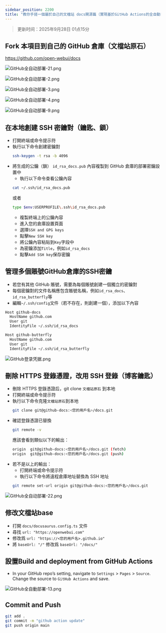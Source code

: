 ```yaml
---
sidebar_position: 2200
title: "教你手搓一個屬於自己的文檔站 docs開源篇（實現基於GitHub Actions的全自動部署docs）"
---
```


> 更新时间：2025年9月28日 01点15分

## Fork 本項目到自己的 GitHub 倉庫（文檔站原石）
https://github.com/open-webui/docs

![GitHub全自动部署-21.png](https://cloudflare-imgbed-7oz.pages.dev/file/1759142488340_GitHub全自动部署-21.png)

![GitHub全自动部署-2.png](https://cloudflare-imgbed-7oz.pages.dev/file/1758920815866_GitHub全自动部署-2.png)

![GitHub全自动部署-3.png](https://cloudflare-imgbed-7oz.pages.dev/file/1758920816732_GitHub全自动部署-3.png)

![GitHub全自动部署-4.png](https://cloudflare-imgbed-7oz.pages.dev/file/1758920819579_GitHub全自动部署-4.png)

![GitHub全自动部署-9.png](https://cloudflare-imgbed-7oz.pages.dev/file/1758979030584_GitHub全自动部署-9.png)

## 在本地創建 SSH 密鑰對（鑰匙、鎖）
   - 打開終端或命令提示符
   - 執行以下命令創建密鑰對
     ```bash
     ssh-keygen -t rsa -b 4096
     ```
   - 將生成的公鑰（鎖） `id_rsa_docs.pub` 內容複製到 GitHub 倉庫的部署密鑰設置中
     - 執行以下命令查看公鑰內容
     ```bash
     cat ~/.ssh/id_rsa_docs.pub
     ```
     或者
     ```bash
     type $env:USERPROFILE\.ssh\id_rsa_docs.pub
     ```
     - 複製終端上的公鑰內容
     - 進入您的倉庫設置頁面
     - 選擇`SSH and GPG keys`
     - 點擊`New SSH key`
     - 將公鑰內容粘貼到`Key`字段中
     - 為密鑰添加`Title`，例如`id_rsa_docs`
     - 點擊`Add SSH key`保存密鑰  

## 管理多個賬號GitHub倉庫的SSH密鑰
   - 若您有其他 GitHub 賬號，需要為每個賬號創建一個獨立的密鑰對
   - 每個密鑰對的文件名稱應包含賬號名稱，例如`id_rsa_docs`、`id_rsa_butterfly`等
   - 編輯`~/.ssh/config`文件（若不存在，則創建一個），添加以下內容
```bash
Host github-docs
  HostName github.com
  User git
  IdentityFile ~/.ssh/id_rsa_docs

Host github-butterfly
  HostName github.com
  User git
  IdentityFile ~/.ssh/id_rsa_butterfly
```

![GitHub登录凭据.png](https://cloudflare-imgbed-7oz.pages.dev/file/1758920815738_GitHub登录凭据.png)

## 刪除 HTTPS 登錄憑證，改用 SSH 登錄（博客鑰匙）
   - 刪除 HTTPS 登錄憑證后，git clone `文檔站原石` 到本地
   - 打開終端或命令提示符
   - 執行以下命令克隆`文檔站原石`到本地
     ```bash
     git clone git@github-docs:<您的用戶名>/docs.git
     ```
   - 確認登錄憑證已替換
     ```bash
     git remote -v
     ```
     應該會看到類似以下的輸出：
     ```bash
     origin  git@github-docs:<您的用戶名>/docs.git (fetch)
     origin  git@github-docs:<您的用戶名>/docs.git (push)
     ```
   - 若不是以上的輸出：
     - 打開終端或命令提示符
     - 執行以下命令將遠程倉庫地址替換為 SSH 地址
     ```bash
     git remote set-url origin git@github-docs:<您的用戶名>/docs.git 
     ```

![GitHub全自动部署-22.png](https://cloudflare-imgbed-7oz.pages.dev/file/1759143137369_GitHub全自动部署-22.png)

## 修改文檔站base
  - 打開 `docs/docusaurus.config.ts` 文件
  - 尋找 `url: "https://openwebui.com"`
  - 修改爲 `url: "https://<您的用戶名>.github.io"`
  - 將 `baseUrl: "/"` 修改爲 `baseUrl: "/docs/"`

## 設置Build and deployment from GitHub Actions
  - In your GitHub repo’s setting, navigate to `Settings` > `Pages` > `Source`. Change the source to `GitHub Actions` and save.

![GitHub全自動部署-13.png](https://cloudflare-imgbed-7oz.pages.dev/file/1758989293234_GitHub全自動部署-13.png)

## Commit and Push
  ```bash
  git add .
  git commit -m "github action update"
  git push origin main
  ```